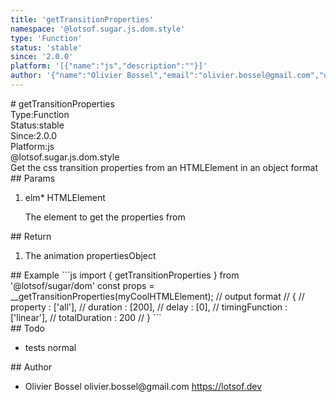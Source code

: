 ```yaml
---
title: 'getTransitionProperties'
namespace: '@lotsof.sugar.js.dom.style'
type: 'Function'
status: 'stable'
since: '2.0.0'
platform: '[{"name":"js","description":""}]'
author: '{"name":"Olivier Bossel","email":"olivier.bossel@gmail.com","url":"https://lotsof.dev"}'
---
```

<div class="docmap-mdx">
# getTransitionProperties
<div class="_metas">
<div class="_type"><span class="_type-label">Type:</span><span class="_type-value">Function</span></div>
<div class="_status"><span class="_status-label">Status:</span><span class="_status-value -stable">stable</span></div>
<div class="_since"><span class="_since-label">Since:</span><span class="_since-value">2.0.0</span></div>
<div class="_platform"><span class="_platform-label">Platform:</span><span class="_platform-value -js">js</span></div>
</div>
<div class="_namespace">@lotsof.sugar.js.dom.style</div>
<div class="_description">
Get the css transition properties from an HTMLElement in an object format
</div>
<div class="_params">
## Params
<ol class="_list">
<li class="_item">
<span class="_name">elm<span class="_required">*</span></span><span class="_default"></span> <span class="_type">HTMLElement</span>
<p class="_description">The element to get the properties from</p>
</li>
</ol>
</div>
<div class="_return">
## Return
<ol class="_list">
<li class="_item">
<span class="_description">The animation properties</span><span class="_default"></span><span class="_type">Object</span>
</li>
</ol>
</div>
<div class="_examples">
## Example
```js
import { getTransitionProperties } from '@lotsof/sugar/dom'
const props = __getTransitionProperties(myCoolHTMLElement);
// output format
// {
// 	property : ['all'],
// 	duration : [200],
// 	delay : [0],
// 	timingFunction : ['linear'],
// 	totalDuration : 200
// }
```
</div>
<div class="_todo">
## Todo
<ul class="_list">
<li class="_item">
<span class="_description">tests</span>
<span class="_priority -normal">normal</span>
</li>
</ul>
</div>
<div class="_author">
## Author
<ul class="_list">
<li class="_item">
<span class="_name">Olivier Bossel</span>
<span class="_email">olivier.bossel@gmail.com</span>
<a href="https://lotsof.dev" target="_blank" class="_url">https://lotsof.dev</a>
</li>
</ul>
</div>
</div>
